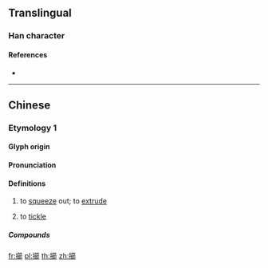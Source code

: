 {{character info/new}}
==Translingual==

===Han character===
{{Han char|rn=64|rad=手|as=15|sn=18|four=58027|canj=QHAL|ids=⿰扌節}}

====References====
* {{Han ref|kx=0461.030|dkj=12894|dj=0810.110|hdz=31981.020|uh=64F3|ud=25843|bh=E9AD|bd=59821}}

----

==Chinese==

===Etymology 1===
{{zh-forms}}
{{zh-wp}}

====Glyph origin====
{{Han etym}}

====Pronunciation====
{{zh-pron
|c=zit1
|mc=y
|oc=y
|cat=v
}}

====Definitions====
{{zh-hanzi}}

# {{lb|zh|Cantonese}} to [[squeeze]] out; to [[extrude]]
#: {{zh-x|擳 牙膏|to squeeze out toothpaste|C}}
# {{lb|zh|Cantonese}} to [[tickle]]

=====Compounds=====
{{zh-der|怕擳|擳人|擳都唔笑|擳牙膏}}

[[fr:擳]]
[[pl:擳]]
[[th:擳]]
[[zh:擳]]